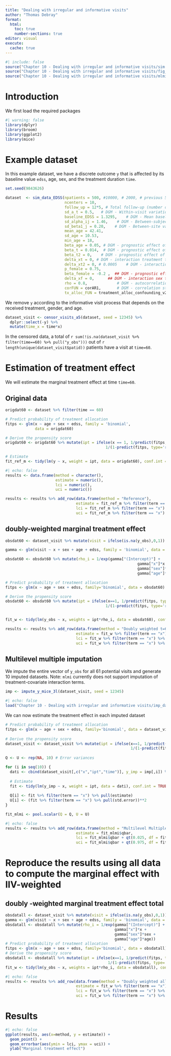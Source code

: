 ```yaml
---
title: "Dealing with irregular and informative visits"
author: "Thomas Debray"
format:
  html:
    toc: true
    number-sections: true
editor: visual
execute:
  cache: true
---
```



```r
#| include: false
source("Chapter 10 - Dealing with irregular and informative visits/sim.r")
source("Chapter 10 - Dealing with irregular and informative visits/fig_functions.r")
source("Chapter 10 - Dealing with irregular and informative visits/mlmi.r")
```

# Introduction

We first load the required packages

```r
#| warning: false
library(dplyr)
library(broom)
library(ggplot2)
library(mice)
```

# Example dataset

In this example dataset, we have a discrete outcome `y` that is affected by its baseline value `edss`, age, sex, and the treatment duration `time`.

```r
set.seed(9843626)

dataset  <- sim_data_EDSS(npatients = 500, #10000, # 2000, # previous 50000
                          ncenters = 10,
                          follow_up = 12*5, # Total follow-up (number of months)
                          sd_a_t = 0.5,   # DGM - Within-visit variation in EDSS scores
                          baseline_EDSS = 1.3295,    # DGM - Mean baseline EDDS score
                          sd_alpha_ij = 1.46,    # DGM - Between-subject variation in baseline EDSS
                          sd_beta1_j = 0.20,    # DGM - Between-site variation in baseline EDSS
                          mean_age = 42.41,
                          sd_age = 10.53,
                          min_age = 18,
                          beta_age = 0.05, # DGM - prognostic effect of age
                          beta_t = 0.014,  # DGM - prognostic effect of time
                          beta_t2 = 0,    # DGM - prognostic effect of time squared
                          delta_xt = 0, # DGM - interaction treatment time
                          delta_xt2 = 0, # 0.0005    # DGM - interaction treatment time2
                          p_female = 0.75, 
                          beta_female = -0.2 ,  ## DGM - prognostic effect of male sex
                          delta_xf = 0,      ## DGM - interaction sex treatment       
                          rho = 0.8,             # DGM - autocorrelation of between alpha_tij
                          corFUN = corAR1,       # DGM - correlation structure of the latent EDSS scores
                          tx_alloc_FUN = treatment_alloc_confounding_v2 ) ## or treatment_alloc_randomized
```

We remove `y` according to the informative visit process that depends on the received treatment, gender, and age.

```r
dataset_visit <- censor_visits_a5(dataset, seed = 12345) %>% 
  dplyr::select(-y) %>%
  mutate(time_x = time*x)
```

In the censored data, a total of `r sum(!is.na(dataset_visit %>% filter(time==60) %>% pull("y_obs")))` out of `r length(unique(dataset_visit$patid))` patients have a visit at `time=60`.

# Estimation of treatment effect

We will estimate the marginal treatment effect at time `time=60`.

## Original data

```r
origdat60 <- dataset %>% filter(time == 60)

# Predict probability of treatment allocation
fitps <- glm(x ~ age + sex + edss, family = 'binomial', 
             data = origdat60)

# Derive the propensity score
origdat60 <- origdat60 %>% mutate(ipt = ifelse(x == 1, 1/predict(fitps, type='response'),
                                            1/(1-predict(fitps, type='response'))))

# Estimate 
fit_ref_m <- tidy(lm(y ~ x, weight = ipt, data = origdat60), conf.int = TRUE) 
```

```r
#| echo: false
results <- data.frame(method = character(),
                      estimate = numeric(),
                      lci = numeric(),
                      uci = numeric())

results <- results %>% add_row(data.frame(method = "Reference"),
                               estimate = fit_ref_m %>% filter(term == "x") %>% pull(estimate),
                               lci = fit_ref_m %>% filter(term == "x") %>% pull(conf.low),
                               uci = fit_ref_m %>% filter(term == "x") %>% pull(conf.high))

```

## doubly-weighted marginal treatment effect

```r
obsdat60 <- dataset_visit %>% mutate(visit = ifelse(is.na(y_obs),0,1)) %>% filter(time == 60)

gamma <- glm(visit ~ x + sex + age + edss, family = 'binomial', data = obsdat60)$coef   

obsdat60 <- obsdat60 %>% mutate(rho_i = 1/exp(gamma["(Intercept)"] +
                                                          gamma["x"]*x +
                                                          gamma["sex"]*sex +
                                                          gamma["age"]*age))

# Predict probability of treatment allocation
fitps <- glm(x ~ age + sex + edss, family='binomial', data = obsdat60)

# Derive the propensity score
obsdat60 <- obsdat60 %>% mutate(ipt = ifelse(x==1, 1/predict(fitps, type='response'),
                                            1/(1-predict(fitps, type='response'))))


fit_w <- tidy(lm(y_obs ~ x, weights = ipt*rho_i, data = obsdat60), conf.int = TRUE)
```

```r
results <- results %>% add_row(data.frame(method = "Doubly weighted t=60"),
                               estimate = fit_w %>% filter(term == "x") %>% pull(estimate),
                               lci = fit_w %>% filter(term == "x") %>% pull(conf.low),
                               uci = fit_w %>% filter(term == "x") %>% pull(conf.high))
```

## Multilevel multiple imputation

We impute the entire vector of `y_obs` for all 61 potential visits and generate 10 imputed datasets. Note: `mlmi` currently does not support imputation of treatment-covariate interaction terms.

```r
imp <- impute_y_mice_3l(dataset_visit, seed = 12345)
```

```r
#| echo: false
load("Chapter 10 - Dealing with irregular and informative visits/imp_data.rda")
```

We can now estimate the treatment effect in each imputed dataset

```r
# Predict probability of treatment allocation
fitps <- glm(x ~ age + sex + edss, family='binomial', data = dataset_visit)
  
# Derive the propensity score
dataset_visit <- dataset_visit %>% mutate(ipt = ifelse(x==1, 1/predict(fitps, type='response'),
                                                       1/(1-predict(fitps, type='response'))))
  
Q <- U <- rep(NA, 10) # Error variances

for (i in seq(10)) {
  dati <- cbind(dataset_visit[,c("x","ipt","time")], y_imp = imp[,i]) %>% filter(time == 60)
  
  # Estimate 
  fit <- tidy(lm(y_imp ~ x, weight = ipt, data = dati), conf.int = TRUE) 
  
  Q[i] <- fit %>% filter(term == "x") %>% pull(estimate)
  U[i] <- (fit %>% filter(term == "x") %>% pull(std.error))**2
}

fit_mlmi <- pool.scalar(Q = Q, U = U)
```

```r
#| echo: false
results <- results %>% add_row(data.frame(method = "Multilevel Multiple Imputation t=60"),
                               estimate = fit_mlmi$qbar,
                               lci = fit_mlmi$qbar + qt(0.025, df = fit_mlmi$df)*sqrt(fit_mlmi$t),
                               uci = fit_mlmi$qbar + qt(0.975, df = fit_mlmi$df)*sqrt(fit_mlmi$t))
```

# Reproduce the results using all data to compute the marginal effect with IIV-weighted

## doubly -weighted marginal treatment effect total

```r
obsdatall <- dataset_visit %>% mutate(visit = ifelse(is.na(y_obs),0,1))  
gamma <- glm(visit ~ x + sex + age + edss, family = 'binomial', data = obsdatall)$coef   
obsdatall <- obsdatall %>% mutate(rho_i = 1/exp(gamma["(Intercept)"] +
                                                gamma["x"]*x +
                                                gamma["sex"]*sex +
                                                gamma["age"]*age))
# Predict probability of treatment allocation
fitps <- glm(x ~ age + sex + edss, family='binomial', data = obsdatall)
# Derive the propensity score
obsdatall <- obsdatall %>% mutate(ipt = ifelse(x==1, 1/predict(fitps, type='response'),
                                             1/(1-predict(fitps, type='response'))))
fit_w <- tidy(lm(y_obs ~ x, weights = ipt*rho_i, data = obsdatall), conf.int = TRUE)
```

```r
#| echo: false
results <- results %>% add_row(data.frame(method = "Doubly weighted all times combined"),
                               estimate = fit_w %>% filter(term == "x") %>% pull(estimate),
                               lci = fit_w %>% filter(term == "x") %>% pull(conf.low),
                               uci = fit_w %>% filter(term == "x") %>% pull(conf.high))
```

# Results

```r
#| echo: false
ggplot(results, aes(x=method, y = estimate)) +
  geom_point() + 
  geom_errorbar(aes(ymin = lci, ymax = uci)) +
  ylab("Marginal treatment effect")
```
